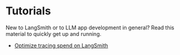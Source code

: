 # Tutorials

New to LangSmith or to LLM app development in general? Read this material to quickly get up and running.

- [Optimize tracing spend on LangSmith](../../tutorials/Administrators/manage_spend)
